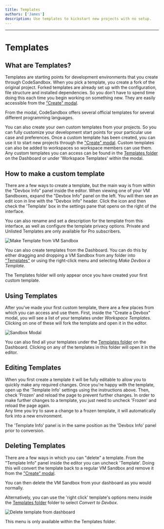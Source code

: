 ```yaml
---
title: Templates
authors: ['James']
description: Use templates to kickstart new projects with no setup.
---
```



---

# Templates

## What are Templates?

Templates are starting points for development environments that you create through CodeSandbox. When you pick a template, you create a fork of the original project. Forked templates are already set up with the
configuration, file structure and installed dependencies. So you don't have to
spend time doing this each time you begin working on something new. They
are easily accessible from the ["Create" modal](https://codesandbox.io/d).

From the modal, CodeSandbox offers several official templates for several different programming languages.

You can also create your own custom templates from your projects. So you can fully customize your development start points for your particular use case and preferences. Once a custom
template has been created, you can use it to start new projects through the ["Create" modal](https://codesandbox.io/d). Custom templates can also be added
to workspaces so workspace members can use them. Any custom templates you can access can be found in the [Templates folder](https://codesandbox.io/dashboard/templates) on the Dashboard or under 'Workspace Templates' within the modal.

## How to make a custom template

There are a few ways to create a template, but the main way is from within the
"Devbox Info" panel inside the editor. When viewing one of your VM Sandboxes,
expand the "Devbox Info" panel on the left. You will then see an edit icon in line with the "Devbox Info" header. Click the icon and then check the 'Template' box in the settings pane that opens on the right of the interface.

<Callout>
You can also rename and set a description for the template from this interface, as well as configure the template privacy options. Private and Unlisted Templates are only available for Pro subscribers.
</Callout>

![Make Template from VM Sandbox](../images/devbox-info-pane.png)

You can also create templates from the Dashboard. You can do this by either dragging and dropping a VM Sandbox from
any folder into ["Templates"](https://codesandbox.io/dashboard/templates) or using the right-click menu and selecting
_Make Devbox a Template_.

<Callout>
The Templates folder will only appear once you have created your first custom template.
</Callout>

## Using Templates

After you've made your first custom template, there are a few places from which
you can access and use them. First, inside the "Create a Devbox" modal,
you will see a list of your templates under _Workspace Templates_. Clicking on one of
these will fork the template and open it in the editor.

![Sandbox Modal](../images/devbox-template-modal.png)

You can also find all your templates under the [Templates folder](https://codesandbox.io/dashboard/templates) on the
Dashboard. Clicking on any of the templates in this folder will open
it in the editor.

## Editing Templates

When you first create a template it will be fully editable to allow you to quickly make any required changes.
Once you're happy with the template, open up the 'Template Info' settings using the instructions above. 
Then, check 'Frozen' and reload the page to prevent further changes. 
In order to make further changes to a template, you just need to uncheck 'Frozen' and reload the page again.  
Any time you try to save a change to a frozen template, it will automatically fork into a new environment. 

<Callout>
The 'Template Info' panel is in the same position as the 'Devbox Info' panel prior to conversion.
</Callout>

## Deleting Templates

There are a few ways in which you can "delete" a template. From the "Template
Info" panel inside the editor you can uncheck 'Template'. Doing this will convert the template back
to a regular VM Sandbox and remove it from the ["Create" modal](https://codesandbox.io/d).

You can then delete the VM Sandbox from your dashboard as you would normally. 

Alternatively, you can use the 'right click' template's options menu inside the [Templates folder](https://codesandbox.io/dashboard/templates)
folder to select _Convert to Devbox_.

![Delete template from dashboard](../images/devbox-template-menu.png)

<Callout>
This menu is only available within the Templates folder.
</Callout>
